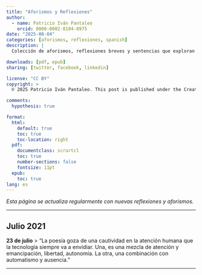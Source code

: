 ```yaml
---
title: "Aforismos y Reflexiones"
author:
  - name: Patricio Iván Pantaleo
    orcid: 0000-0002-8104-8975
date: "2025-08-04"
categories: [aforismos, reflexiones, spanish]
description: |
  Colección de aforismos, reflexiones breves y sentencias que exploran diferentes aspectos de la experiencia humana, el conocimiento y la vida cotidiana.

downloads: [pdf, epub]
sharing: [twitter, facebook, linkedin]

license: "CC BY"
copyright: >
  © 2025 Patricio Iván Pantaleo. This post is published under the Creative Commons CC BY 4.0 license.

comments:
  hypothesis: true

format:
  html: 
    default: true
    toc: true
    toc-location: right
  pdf:
    documentclass: scrartcl
    toc: true
    number-sections: false
    fontsize: 11pt
  epub:
    toc: true
lang: es
---
```


*Esta página se actualiza regularmente con nuevas reflexiones y aforismos.*

---

## Julio 2021

**23 de julio**
> "La poesía goza de una cautividad en la atención humana que la tecnología siempre va a envidiar. Una, es una mezcla de atención y emancipación, libertad, autonomía. La otra, una combinación con automatismo y ausencia."

---

<!-- Aquí agregarás más aforismos siguiendo el mismo formato -->
